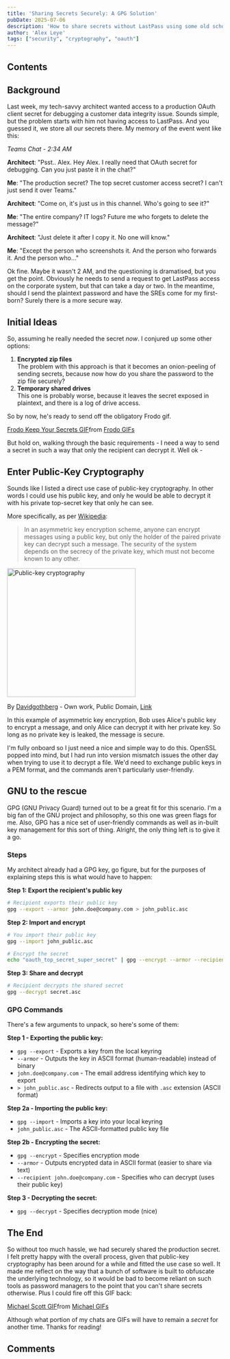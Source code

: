 ```yaml
---
title: 'Sharing Secrets Securely: A GPG Solution'
pubDate: 2025-07-06
description: 'How to share secrets without LastPass using some old school cryptography.'
author: 'Alex Leye'
tags: ["security", "cryptography", "oauth"]
---
```

## Contents

## Background
Last week, my tech-savvy architect wanted access to a production OAuth client secret for debugging a customer data integrity issue. Sounds simple, but the problem starts with him not having access to LastPass. And you guessed it, we store all our secrets there. My memory of the event went like this:


_Teams Chat - 2:34 AM_

<div class="bg-gray-200 dark:bg-gray-800 p-4 rounded-lg m-4">

**Architect**: "Psst.. Alex. Hey Alex. I really need that OAuth secret for debugging. Can you just paste it in the chat?"

**Me**: "The production secret? The top secret customer access secret? I can't just send it over Teams."

**Architect**: "Come on, it's just us in this channel. Who's going to see it?"

**Me**: "The entire company? IT logs? Future me who forgets to delete the message?"

**Architect**: "Just delete it after I copy it. No one will know."

**Me**: "Except the person who screenshots it. And the person who forwards it. And the person who..."

</div>

Ok fine. Maybe it wasn't 2 AM, and the questioning is dramatised, but you get the point. Obviously he needs to send a request to get LastPass access on the corporate system, but that can take a day or two. In the meantime, should I send the plaintext password and have the SREs come for my first-born? Surely there is a more secure way.

## Initial Ideas

So, assuming he really needed the secret *now*. I conjured up some other options:

1. **Encrypted zip files**\
The problem with this approach is that it becomes an onion-peeling of sending secrets, because now how do you share the password to the zip file securely?
2. **Temporary shared drives**\
This one is probably worse, because it leaves the secret exposed in plaintext, and there is a log of drive access.

So by now, he's ready to send off the obligatory Frodo gif.

<div class="flex justify-center">
  <div class="tenor-gif-embed" data-postid="12907121" data-share-method="host" data-aspect-ratio="1.19205" data-width="300px"><a href="https://tenor.com/view/frodo-keep-your-secrets-alright-then-lotr-gif-12907121">Frodo Keep Your Secrets GIF</a>from <a href="https://tenor.com/search/frodo-gifs">Frodo GIFs</a></div>
</div>
<script type="text/javascript" async src="https://tenor.com/embed.js"></script>

But hold on, walking through the basic requirements - I need a way to send a secret in such a way that only the recipient can decrypt it. Well ok -

## Enter Public-Key Cryptography

Sounds like I listed a direct use case of public-key cryptography. In other words I could use his public key, and only he would be able to decrypt it with his private top-secret key that only he can see.

More specifically, as per [Wikipedia](https://en.wikipedia.org/wiki/Public-key_cryptography):

> In an asymmetric key encryption scheme, anyone can encrypt messages using a public key, but only the holder of the paired private key can decrypt such a message. The security of the system depends on the secrecy of the private key, which must not become known to any other.

<div class="flex justify-center">
  <img src="/public_key_encryption.svg" alt="Public-key cryptography" width="300" />
</div>
<div class="flex justify-center">
<p class="text-center text-sm text-gray-600 mt-2">
  By <a href="//commons.wikimedia.org/wiki/User:Davidgothberg" title="User:Davidgothberg">Davidgothberg</a> - <span class="int-own-work" lang="en">Own work</span>, Public Domain, <a href="https://commons.wikimedia.org/w/index.php?curid=1028460">Link</a>
</p>
</div>

In this example of asymmetric key encryption, Bob uses Alice's public key to encrypt a message, and only Alice can decrypt it with her private key. So long as no private key is leaked, the message is secure.

I'm fully onboard so I just need a nice and simple way to do this. OpenSSL popped into mind, but I had run into version mismatch issues the other day when trying to use it to decrypt a file. We'd need to exchange public keys in a PEM format, and the commands aren't particularly user-friendly.

## GNU to the rescue

GPG (GNU Privacy Guard) turned out to be a great fit for this scenario. I'm a big fan of the GNU project and philosophy, so this one was green flags for me. Also, GPG has a nice set of user-friendly commands as well as in-built key management for this sort of thing. Alright, the only thing left is to give it a go.

### Steps

My architect already had a GPG key, go figure, but for the purposes of explaining steps this is what would have to happen:

**Step 1: Export the recipient's public key**
```bash
# Recipient exports their public key
gpg --export --armor john.doe@company.com > john_public.asc
```

**Step 2: Import and encrypt**
```bash
# You import their public key
gpg --import john_public.asc

# Encrypt the secret
echo "oauth_top_secret_super_secret" | gpg --encrypt --armor --recipient john.doe@company.com > secret.asc
```

**Step 3: Share and decrypt**
```bash
# Recipient decrypts the shared secret
gpg --decrypt secret.asc
```

### GPG Commands

There's a few arguments to unpack, so here's some of them:

**Step 1 - Exporting the public key:**
- `gpg --export` - Exports a key from the local keyring
- `--armor` - Outputs the key in ASCII format (human-readable) instead of binary
- `john.doe@company.com` - The email address identifying which key to export
- `> john_public.asc` - Redirects output to a file with `.asc` extension (ASCII format)

**Step 2a - Importing the public key:**
- `gpg --import` - Imports a key into your local keyring
- `john_public.asc` - The ASCII-formatted public key file

**Step 2b - Encrypting the secret:**
- `gpg --encrypt` - Specifies encryption mode
- `--armor` - Outputs encrypted data in ASCII format (easier to share via text)
- `--recipient john.doe@company.com` - Specifies who can decrypt (uses their public key)

**Step 3 - Decrypting the secret:**
- `gpg --decrypt` - Specifies decryption mode (nice)

## The End

So without too much hassle, we had securely shared the production secret. I felt pretty happy with the overall process, given that public-key cryptography has been around for a while and fitted the use case so well. It made me reflect on the way that a bunch of software is built to obfuscate the underlying technology, so it would be bad to become reliant on such tools as password managers to the point that you can't share secrets otherwise. Plus I could fire off this GIF back:

<div class="flex justify-center">
<div class="tenor-gif-embed" data-postid="25339857" data-share-method="host" data-aspect-ratio="1" data-width="300px"><a href="https://tenor.com/view/michael-scott-secrets-tell-each-other-gif-25339857">Michael Scott GIF</a>from <a href="https://tenor.com/search/michael-gifs">Michael GIFs</a></div>
</div>

Although what portion of my chats are GIFs will have to remain a _secret_ for another time. Thanks for reading!

## Comments